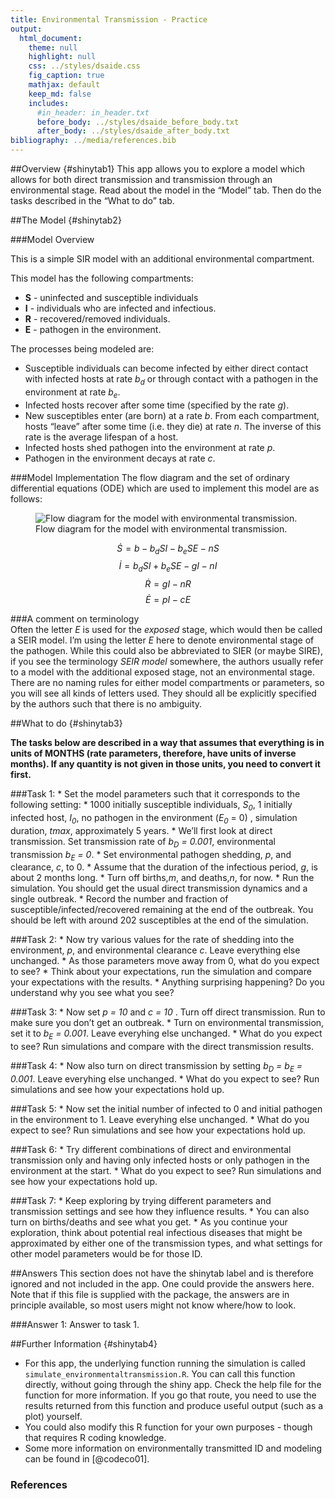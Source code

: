 ```yaml
---
title: Environmental Transmission - Practice
output:
  html_document:
    theme: null
    highlight: null
    css: ../styles/dsaide.css
    fig_caption: true
    mathjax: default 
    keep_md: false
    includes:
      #in_header: in_header.txt
      before_body: ../styles/dsaide_before_body.txt
      after_body: ../styles/dsaide_after_body.txt 
bibliography: ../media/references.bib
---
```


##Overview {#shinytab1}
This app allows you to explore a model which allows for both direct transmission and transmission through an environmental stage. Read about the model in the "Model" tab. Then do the tasks described in the "What to do" tab.


##The Model {#shinytab2}

###Model Overview

This is a simple SIR model with an additional environmental compartment.

This model has the following compartments:  

* **S** - uninfected and susceptible individuals 
* **I** - individuals who are infected and infectious.
* **R** - recovered/removed individuals.
* **E** - pathogen in the environment.


The processes being modeled are:

* Susceptible individuals can become infected by either direct contact with infected hosts at rate _b~d~_ or through contact with a pathogen in the environment at rate _b~e~_.
* Infected hosts recover after some time (specified by the rate _g_). 
* New susceptibles enter (are born) at a rate _b_. From each compartment, hosts "leave" after some time (i.e. they die) at rate _n_. The inverse of this rate is the average lifespan of a host. 
* Infected hosts shed pathogen into the environment at rate _p_.
* Pathogen in the environment decays at rate _c_.


###Model Implementation
The flow diagram and the set of ordinary differential equations (ODE) which are used to implement this model are as follows:

![Flow diagram for the model with environmental transmission.](../media/environmentaltransmissionmodel.png)


$$\dot S =b - b_d S I - b_e S E - nS$$ 
$$\dot I = b_d S I + b_e S E - g I -nI$$ 
$$\dot R = g I - nR$$
$$\dot E = p I - cE$$


###A comment on terminology  
Often the letter _E_ is used for the _exposed_ stage, which would then be called a SEIR model. I'm using the letter _E_ here to denote environmental stage of the pathogen. While this could also be abbreviated to SIER (or maybe SIRE), if you see the terminology _SEIR model_ somewhere, the authors usually refer to a model with the additional exposed stage, not an environmental stage. There are no naming rules for either model compartments or parameters, so you will see all kinds of letters used. They should all be explicitly specified by the authors such that there is no ambiguity.


##What to do {#shinytab3}

**The tasks below are described in a way that assumes that everything is in units of MONTHS (rate parameters, therefore, have units of inverse months). If any quantity is not given in those units, you need to convert it first.**


###Task 1: 
* Set the model parameters such that it corresponds to the following setting: 
    * 1000 initially susceptible individuals, _S~0~_, 1 initially infected host, _I~0~_, no pathogen in the environment (_E~0~_ = 0) , simulation duration, _tmax_, approximately 5 years.
    * We'll first look at direct transmission. Set transmission rate of _b~D~ = 0.001_, environmental transmission _b~E~ = 0_.
    * Set environmental pathogen shedding, _p_, and clearance, _c_, to 0. 
    * Assume that the duration of the infectious period, _g_, is about 2 months long. 
    * Turn off births,_m_, and deaths,_n_, for now.
* Run the simulation. You should get the usual direct transmission dynamics and a single outbreak.
* Record the number and fraction of susceptible/infected/recovered remaining at the end of the outbreak. You should be left with around 202 susceptibles at the end of the simulation.    

###Task 2: 
* Now try various values for the rate of shedding into the environment, _p_, and environmental clearance _c_. Leave everything else unchanged.
* As those parameters move away from 0, what do you expect to see?
* Think about your expectations, run the simulation and compare your expectations with the results.
* Anything surprising happening? Do you understand why you see what you see?


###Task 3: 
* Now set _p = 10_ and _c = 10_ . Turn off direct transmission. Run to make sure you don't get an outbreak.
* Turn on environmental transmission, set it to _b~E~ = 0.001_. Leave everyhing else unchanged.
* What do you expect to see? Run simulations and compare with the direct transmission results.

###Task 4: 
* Now also turn on direct transmission by setting _b~D~ = b~E~ = 0.001_. Leave everyhing else unchanged.
* What do you expect to see? Run simulations and see how your expectations hold up.

###Task 5: 
* Now set the initial number of infected to 0 and initial pathogen in the environment to 1. Leave everyhing else unchanged.
* What do you expect to see? Run simulations and see how your expectations hold up.

###Task 6: 
* Try different combinations of direct and environmental transmission only and having only infected hosts or only pathogen in the environment at the start. 
* What do you expect to see? Run simulations and see how your expectations hold up.

###Task 7: 
* Keep exploring by trying different parameters and transmission settings and see how they influence results.
* You can also turn on births/deaths and see what you get.
* As you continue your exploration, think about potential real infectious diseases that might be approximated by either one of the transmission types, and what settings for other model parameters would be for those ID.


##Answers 
This section does not have the shinytab label and is therefore ignored and not included in the app. One could provide the answers here. Note that if this file is supplied with the package, the answers are in principle available, so most users might not know where/how to look.

###Answer 1: 
Answer to task 1.


##Further Information {#shinytab4}

* For this app, the underlying function running the simulation is called `simulate_environmentaltransmission.R`. You can call this function directly, without going through the shiny app. Check the help file for the function for more information. If you go that route, you need to use the results returned from this function and produce useful output (such as a plot) yourself. 
* You could also modify this R function for your own purposes - though that requires R coding knowledge.
* Some more information on environmentally transmitted ID and modeling can be found in [@codeco01].


### References
